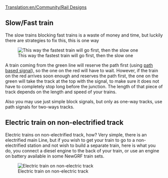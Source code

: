 [[Translation:en/Community/Rail Designs]]
{{en/Manual/Navigation}}
==Slow/Fast train==
The slow trains blocking fast trains is a waste of money and time, but luckily there are strategies to fix this, this is one way

[[File:en/Community/Rail design1.png|center|frame|This way the fastest train will go first, then the slow one]]

A train coming from the green line will reserve the path first (using [[en/Manual/Signals#path-signals|path based signal]]), so the one on the red will have to wait. However, if the train on the red arrives soon enough and reserves the path first, the one on the green will take the track at the top with the signal, to make sure it does not have to completely stop long before the junction. The length of that piece of track depends on the length and speed of your trains.

Also you may use just simple block signals, but only as one-way tracks, use path signals for two-ways tracks.

==Electric train on non-electrified track==

Electric trains on non-electrified track, how? Very simple, there is an electrified main Line, but if you wish to get your train to go to a non-electrified station and not wish to build a separate train, here is what you do, you connect a diesel engine to the back of your train, or use an engine on battery available in some NewGRF train sets.

[[File:en/Community/Snapshot7.png|frame|center|Electric train on non-electric track]]